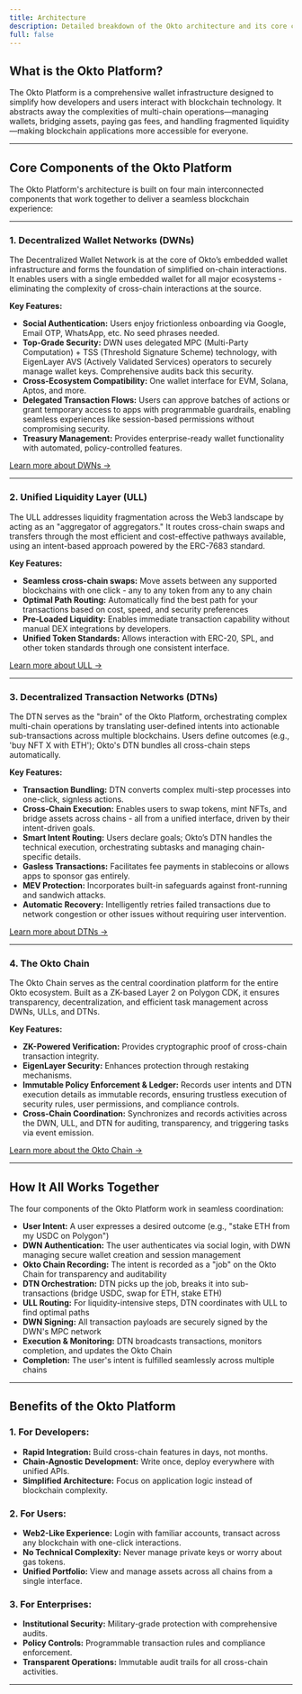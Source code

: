 ```yaml
---
title: Architecture
description: Detailed breakdown of the Okto architecture and its core components
full: false
---
```


## What is the Okto Platform?

The Okto Platform is a comprehensive wallet infrastructure designed to simplify how developers and users interact with blockchain technology. It abstracts away the complexities of multi-chain operations—managing wallets, bridging assets, paying gas fees, and handling fragmented liquidity—making blockchain applications more accessible for everyone.

<FullscreenImage
  src="/images/Okto-Infra.png"
  alt="Architecture"
  className="w-full md:w-auto max-w-full rounded-lg shadow-md"
/>

---

## Core Components of the Okto Platform

The Okto Platform's architecture is built on four main interconnected components that work together to deliver a seamless blockchain experience:

---

### 1. **Decentralized Wallet Networks (DWNs)**

The Decentralized Wallet Network is at the core of Okto’s embedded wallet infrastructure and forms the foundation of simplified on-chain interactions. It enables users with a single embedded wallet for all major ecosystems - eliminating the complexity of cross-chain interactions at the source.

**Key Features:**
- **Social Authentication:** Users enjoy frictionless onboarding via Google, Email OTP, WhatsApp, etc. No seed phrases needed.
- **Top-Grade Security:** DWN uses delegated MPC (Multi-Party Computation) + TSS (Threshold Signature Scheme) technology, with EigenLayer AVS (Actively Validated Services) operators to securely manage wallet keys. Comprehensive audits back this security.
- **Cross-Ecosystem Compatibility:** One wallet interface for EVM, Solana, Aptos, and more.
- **Delegated Transaction Flows:** Users can approve batches of actions or grant temporary access to apps with programmable guardrails, enabling seamless experiences like session-based permissions without compromising security.
- **Treasury Management:** Provides enterprise-ready wallet functionality with automated, policy-controlled features.

[Learn more about DWNs →](./dwn)

---

### 2. **Unified Liquidity Layer (ULL)**

The ULL addresses liquidity fragmentation across the Web3 landscape by acting as an "aggregator of aggregators." It routes cross-chain swaps and transfers through the most efficient and cost-effective pathways available, using an intent-based approach powered by the ERC-7683 standard.

**Key Features:**
- **Seamless cross-chain swaps:** Move assets between any supported blockchains with one click - any to any token from any to any chain
- **Optimal Path Routing:** Automatically find the best path for your transactions based on cost, speed, and security preferences
- **Pre-Loaded Liquidity:** Enables immediate transaction capability without manual DEX integrations by developers.
- **Unified Token Standards:** Allows interaction with ERC-20, SPL, and other token standards through one consistent interface.

[Learn more about ULL →](./ull)

---

### 3. **Decentralized Transaction Networks (DTNs)**

The DTN serves as the "brain" of the Okto Platform, orchestrating complex multi-chain operations by translating user-defined intents into actionable sub-transactions across multiple blockchains. Users define outcomes (e.g., 'buy NFT X with ETH'); Okto's DTN bundles all cross-chain steps automatically.

**Key Features:**
- **Transaction Bundling:** DTN converts complex multi-step processes into one-click, signless actions.
- **Cross-Chain Execution:** Enables users to swap tokens, mint NFTs, and bridge assets across chains - all from a unified interface, driven by their intent-driven goals.
- **Smart Intent Routing:** Users declare goals; Okto’s DTN handles the technical execution, orchestrating subtasks and managing chain-specific details.
- **Gasless Transactions:** Facilitates fee payments in stablecoins or allows apps to sponsor gas entirely.
- **MEV Protection:** Incorporates built-in safeguards against front-running and sandwich attacks.
- **Automatic Recovery:** Intelligently retries failed transactions due to network congestion or other issues without requiring user intervention.

[Learn more about DTNs →](./dtn)

---

### 4. **The Okto Chain**

The Okto Chain serves as the central coordination platform for the entire Okto ecosystem. Built as a ZK-based Layer 2 on Polygon CDK, it ensures transparency, decentralization, and efficient task management across DWNs, ULLs, and DTNs.

**Key Features:**
- **ZK-Powered Verification:** Provides cryptographic proof of cross-chain transaction integrity.
- **EigenLayer Security:** Enhances protection through restaking mechanisms.
- **Immutable Policy Enforcement & Ledger:** Records user intents and DTN execution details as immutable records, ensuring trustless execution of security rules, user permissions, and compliance controls.
- **Cross-Chain Coordination:** Synchronizes and records activities across the DWN, ULL, and DTN for auditing, transparency, and triggering tasks via event emission.

[Learn more about the Okto Chain →](./okto-chain)

---

## How It All Works Together
The four components of the Okto Platform work in seamless coordination:

- **User Intent:** A user expresses a desired outcome (e.g., "stake ETH from my USDC on Polygon")
- **DWN Authentication:** The user authenticates via social login, with DWN managing secure wallet creation and session management
- **Okto Chain Recording:** The intent is recorded as a "job" on the Okto Chain for transparency and auditability
- **DTN Orchestration:** DTN picks up the job, breaks it into sub-transactions (bridge USDC, swap for ETH, stake ETH)
- **ULL Routing:** For liquidity-intensive steps, DTN coordinates with ULL to find optimal paths
- **DWN Signing:** All transaction payloads are securely signed by the DWN's MPC network
- **Execution & Monitoring:** DTN broadcasts transactions, monitors completion, and updates the Okto Chain
- **Completion:** The user's intent is fulfilled seamlessly across multiple chains

---

## Benefits of the Okto Platform

### 1. For Developers:

- **Rapid Integration:** Build cross-chain features in days, not months.
- **Chain-Agnostic Development:** Write once, deploy everywhere with unified APIs.
- **Simplified Architecture:** Focus on application logic instead of blockchain complexity.

### 2. For Users:

- **Web2-Like Experience:** Login with familiar accounts, transact across any blockchain with one-click interactions.
- **No Technical Complexity:** Never manage private keys or worry about gas tokens.
- **Unified Portfolio:** View and manage assets across all chains from a single interface.

### 3. For Enterprises:

- **Institutional Security:** Military-grade protection with comprehensive audits.
- **Policy Controls:** Programmable transaction rules and compliance enforcement.
- **Transparent Operations:** Immutable audit trails for all cross-chain activities.

---